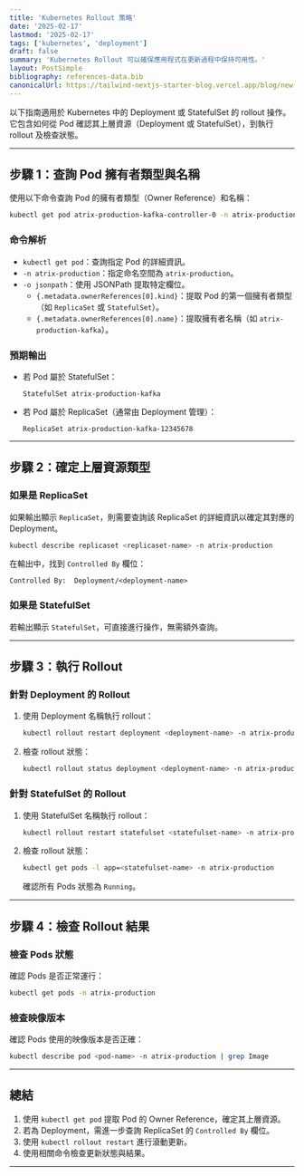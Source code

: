 ```yaml
---
title: 'Kubernetes Rollout 策略'
date: '2025-02-17'
lastmod: '2025-02-17'
tags: ['kubernetes', 'deployment']
draft: false
summary: 'Kubernetes Rollout 可以確保應用程式在更新過程中保持可用性。'
layout: PostSimple
bibliography: references-data.bib
canonicalUrl: https://tailwind-nextjs-starter-blog.vercel.app/blog/new-features-in-v1/
---
```


以下指南適用於 Kubernetes 中的 Deployment 或 StatefulSet 的 rollout 操作。它包含如何從 Pod 確認其上層資源（Deployment 或 StatefulSet），到執行 rollout 及檢查狀態。

---

## **步驟 1：查詢 Pod 擁有者類型與名稱**

使用以下命令查詢 Pod 的擁有者類型（Owner Reference）和名稱：

```bash
kubectl get pod atrix-production-kafka-controller-0 -n atrix-production -o jsonpath="{.metadata.ownerReferences[0].kind} {.metadata.ownerReferences[0].name}"
```

### **命令解析**

- `kubectl get pod`：查詢指定 Pod 的詳細資訊。
- `-n atrix-production`：指定命名空間為 `atrix-production`。
- `-o jsonpath`：使用 JSONPath 提取特定欄位。
  - `{.metadata.ownerReferences[0].kind}`：提取 Pod 的第一個擁有者類型（如 `ReplicaSet` 或 `StatefulSet`）。
  - `{.metadata.ownerReferences[0].name}`：提取擁有者名稱（如 `atrix-production-kafka`）。

### **預期輸出**

- 若 Pod 屬於 StatefulSet：
  ```
  StatefulSet atrix-production-kafka
  ```
- 若 Pod 屬於 ReplicaSet（通常由 Deployment 管理）：
  ```
  ReplicaSet atrix-production-kafka-12345678
  ```

---

## **步驟 2：確定上層資源類型**

### **如果是 ReplicaSet**

如果輸出顯示 `ReplicaSet`，則需要查詢該 ReplicaSet 的詳細資訊以確定其對應的 Deployment。

```bash
kubectl describe replicaset <replicaset-name> -n atrix-production
```

在輸出中，找到 `Controlled By` 欄位：

```text
Controlled By:  Deployment/<deployment-name>
```

### **如果是 StatefulSet**

若輸出顯示 `StatefulSet`，可直接進行操作，無需額外查詢。

---

## **步驟 3：執行 Rollout**

### **針對 Deployment 的 Rollout**

1. 使用 Deployment 名稱執行 rollout：

   ```bash
   kubectl rollout restart deployment <deployment-name> -n atrix-production
   ```

2. 檢查 rollout 狀態：
   ```bash
   kubectl rollout status deployment <deployment-name> -n atrix-production
   ```

### **針對 StatefulSet 的 Rollout**

1. 使用 StatefulSet 名稱執行 rollout：

   ```bash
   kubectl rollout restart statefulset <statefulset-name> -n atrix-production
   ```

2. 檢查 rollout 狀態：
   ```bash
   kubectl get pods -l app=<statefulset-name> -n atrix-production
   ```
   確認所有 Pods 狀態為 `Running`。

---

## **步驟 4：檢查 Rollout 結果**

### **檢查 Pods 狀態**

確認 Pods 是否正常運行：

```bash
kubectl get pods -n atrix-production
```

### **檢查映像版本**

確認 Pods 使用的映像版本是否正確：

```bash
kubectl describe pod <pod-name> -n atrix-production | grep Image
```

---

## **總結**

1. 使用 `kubectl get pod` 提取 Pod 的 Owner Reference，確定其上層資源。
2. 若為 Deployment，需進一步查詢 ReplicaSet 的 `Controlled By` 欄位。
3. 使用 `kubectl rollout restart` 進行滾動更新。
4. 使用相關命令檢查更新狀態與結果。

---
